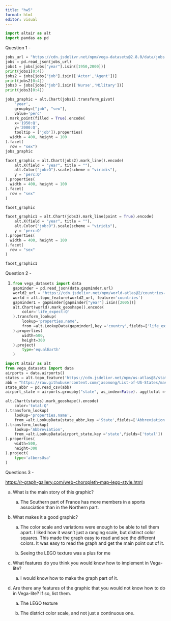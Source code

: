 ```yaml
---
title: "hw5"
format: html
editor: visual
---
```


```python
import altair as alt
import pandas as pd
```

Question 1 -

```python
jobs_url = "https://cdn.jsdelivr.net/npm/vega-datasets@2.8.0/data/jobs.json"
jobs = pd.read_json(jobs_url)
jobs1 = jobs[jobs["year"].isin([1950,2000])]
print(jobs1[0:4])
jobs2 = jobs[jobs["job"].isin(['Actor','Agent'])]
print(jobs2[0:4])
jobs3 = jobs[jobs["job"].isin(['Nurse','Military'])]
print(jobs3[0:4])
```

```python
jobs_graphic = alt.Chart(jobs1).transform_pivot(
    'year',
    groupby=["job", "sex"],
    value='perc'
).mark_point(filled = True).encode(
    x='1950:Q',
    y='2000:Q',
    tooltip = ['job']).properties(
  width = 400, height = 100
).facet(
  row = "sex")
jobs_graphic
```

```python
facet_graphic = alt.Chart(jobs2).mark_line().encode(
    alt.X(field = "year", title = ""),
    alt.Color("job:O").scale(scheme = "viridis"),
    y = 'perc:Q'
).properties(
  width = 400, height = 100
).facet(
  row = "sex"
)

facet_graphic
```

```python
facet_graphic1 = alt.Chart(jobs3).mark_line(point = True).encode(
    alt.X(field = "year", title = ""),
    alt.Color("job:O").scale(scheme = "viridis"),
    y = 'perc:Q'
).properties(
  width = 400, height = 100
).facet(
  row = "sex"
)

facet_graphic1
```

Question 2 -

1.  <div>

    ```python
    from vega_datasets import data
    gapminder = pd.read_json(data.gapminder.url)
    world2_url = 'https://cdn.jsdelivr.net/npm/world-atlas@2/countries-110m.json'
    world = alt.topo_feature(world2_url, feature='countries')
    gapminder1 = gapminder[gapminder["year"].isin([2005])]
    alt.Chart(world).mark_geoshape().encode(
        color='life_expect:Q'
    ).transform_lookup(
        lookup='properties.name',
        from_=alt.LookupData(gapminder1,key ='country',fields=['life_expect'])
    ).properties(
        width=500,
        height=300
    ).project(
        type='equalEarth'
    )
    ```

    </div>

```python
import altair as alt
from vega_datasets import data
airports = data.airports()
states = alt.topo_feature('https://cdn.jsdelivr.net/npm/us-atlas@3/states-10m.json', feature = 'states')
abb = "https://raw.githubusercontent.com/jasonong/List-of-US-States/master/states.csv"
state_abbr = pd.read_csv(abb)
airport_state = airports.groupby("state", as_index=False). agg(total =('state','count'))

alt.Chart(states).mark_geoshape().encode(
    color='total:Q'
).transform_lookup(
    lookup='properties.name',
    from_=alt.LookupData(state_abbr,key ='State',fields=['Abbreviation'])
).transform_lookup(
    lookup='Abbreviation',
    from_=alt.LookupData(airport_state,key ='state',fields=['total'])
).properties(
    width=500,
    height=300
).project(
    type='albersUsa'
)
```

Questions 3 -

<https://r-graph-gallery.com/web-choropleth-map-lego-style.html>

a.  What is the main story of this graphic?

    a.  The Southern part of France has more members in a sports association than in the Northern part.

b.  What makes it a good graphic?

    a.  The color scale and variations were enough to be able to tell them apart. I liked how it wasn't just a ranging scale, but distinct color squares. This made the graph easy to read and see the different colors. It was easy to read the graph and get the main point out of it.

    b.  Seeing the LEGO texture was a plus for me

c.  What features do you think you would know how to implement in Vega-lite?

    a.  I would know how to make the graph part of it.

d.  Are there any features of the graphic that you would not know how to do in Vega-lite? If so, list them.

    a.  The LEGO texture

    b.  The district color scale, and not just a continuous one.
